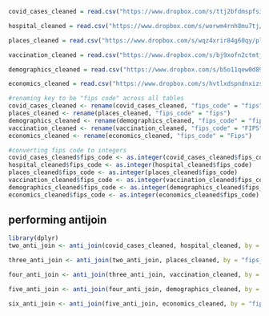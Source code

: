 ```r
covid_cases_cleaned = read.csv("https://www.dropbox.com/s/ttj2bfdmspfsiw7/covid-cases-deaths-cleaned.csv?dl=1")

hospital_cleaned = read.csv("https://www.dropbox.com/s/worwm4rnh8mu7tj/patient-impact-hospital-capacity-cleaned.csv?dl=1")

places_cleaned = read.csv("https://www.dropbox.com/s/wqz4xrir84g60qy/places-project-chronic-diseases-cleaned.csv?dl=1")

vaccination_cleaned = read.csv("https://www.dropbox.com/s/bj9xofn2ctmtjtj/us_vaccination-cleaned.csv?dl=1")

demographics_cleaned = read.csv("https://www.dropbox.com/s/b5o11qew0d899p3/demographic-final.csv?dl=1")

economics_cleaned = read.csv("https://www.dropbox.com/s/hvtlxdspndnxizs/economic-characteristics-cleaned.csv?dl=1")

#renaming key to be "fips code" across all tables
covid_cases_cleaned <- rename(covid_cases_cleaned, "fips_code" = "fips")
places_cleaned <- rename(places_cleaned, "fips_code" = "fips")
demographics_cleaned <- rename(demographics_cleaned, "fips_code" = "fips")
vaccination_cleaned <- rename(vaccination_cleaned, "fips_code" = "FIPS")
economics_cleaned <- rename(economics_cleaned, "fips_code" = "Fips")

#converting fips code to integers
covid_cases_cleaned$fips_code <- as.integer(covid_cases_cleaned$fips_code)
hospital_cleaned$fips_code <- as.integer(hospital_cleaned$fips_code)
places_cleaned$fips_code <- as.integer(places_cleaned$fips_code)
vaccination_cleaned$fips_code <- as.integer(vaccination_cleaned$fips_code)
demographics_cleaned$fips_code <- as.integer(demographics_cleaned$fips_code)
economics_cleaned$fips_code <- as.integer(economics_cleaned$fips_code)

```

## performing antijoin
```r
library(dplyr)
two_anti_join <- anti_join(covid_cases_cleaned, hospital_cleaned, by = "fips_code")

three_anti_join <- anti_join(two_anti_join, places_cleaned, by = "fips_code")

four_anti_join <- anti_join(three_anti_join, vaccination_cleaned, by = "fips_code")

five_anti_join <- anti_join(four_anti_join, demographics_cleaned, by = "fips_code")

six_anti_join <- anti_join(five_anti_join, economics_cleaned, by = "fips_code")


```

